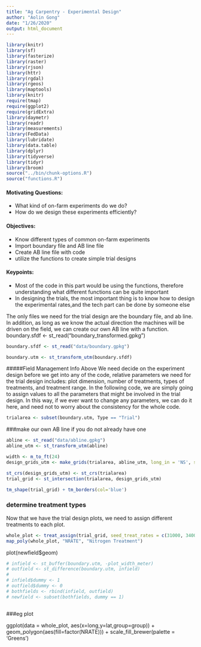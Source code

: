 ```yaml
---
title: "Ag Carpentry - Experimental Design"
author: "Aolin Gong"
date: "1/26/2020"
output: html_document
---
```


```r
library(knitr)
library(sf)
library(fasterize)
library(raster)
library(rjson)
library(httr)
library(rgdal)
library(rgeos)
library(maptools)
library(knitr)
require(tmap)
require(ggplot2)
require(gridExtra)
library(daymetr)
library(readr)
library(measurements)
library(FedData)
library(lubridate)
library(data.table)
library(dplyr)
library(tidyverse)
library(tidyr)
library(broom)
source("../bin/chunk-options.R")
source("functions.R")
```
#### Motivating Questions:
- What kind of on-farm experiments do we do?
- How do we design these experiments efficiently?

#### Objectives:
- Know different types of common on-farm experiments
- Import boundary file and AB line file
- Create AB line file with code
- utilize the functions to create simple trial designs

#### Keypoints:
- Most of the code in this part would be using the functions, therefore understanding what different functions can be quite important
- In designing the trials, the most important thing is to know how to design the experimental rates,and the tech part can be done by someone else

The only files we need for the trial design are the boundary file, and ab line. In addition, as long as we know the actual direction the machines
will be driven on the field, we can create our own AB line with a function.
boundary.sfdf <- st_read("boundary_transformed.gpkg")
```r
boundary.sfdf <- st_read("data/boundary.gpkg")

boundary.utm <- st_transform_utm(boundary.sfdf)

```



#####Field Management Info Above
We need decide on the experiment design before we get into any of the code, relative parameters we need for the trial design includes: plot dimension, number of treatments, types of treatments, and treatment range. In the following code, we are simply going to assign values to all
the parameters that might be involved in the trial design. In this way, if we ever want to change any parameters, we can do it here, and need not
to worry about the consistency for the whole code.
```r
trialarea <- subset(boundary.utm, Type == "Trial")
```


###make our own AB line if you do not already have one
```r
abline <- st_read("data/abline.gpkg")
abline_utm <- st_transform_utm(abline)
```


```r
width <- m_to_ft(24)
design_grids_utm <- make_grids(trialarea, abline_utm, long_in = 'NS', short_in = 'EW', length_ft = 180, width_ft = width)

st_crs(design_grids_utm) <- st_crs(trialarea)
trial_grid <- st_intersection(trialarea, design_grids_utm)

tm_shape(trial_grid) + tm_borders(col='blue')

```

### determine treatment types
Now that we have the trial design plots, we need to assign different treatments to each plot.
```r
whole_plot <- treat_assign(trial_grid, seed_treat_rates = c(31000, 34000, 37000, 40000), nitrogen_treat_rates = c(160,200,225,250), seed_quo = 37000, nitrogen_quo = 225)
map_poly(whole_plot, "NRATE", "Nitrogen Treatment")
```
plot(newfield$geom)

```r
# infield <- st_buffer(boundary.utm, -plot_width_meter)
# outfield <- st_difference(boundary.utm, infield)
# 
# infield$dummy <- 1
# outfield$dummy <- 0
# bothfields <- rbind(infield, outfield)
# newfield <- subset(bothfields, dummy == 1)



```


###eg plot
  
ggplot(data = whole_plot, aes(x=long,y=lat,group=group)) +
  geom_polygon(aes(fill=factor(NRATE))) +
  scale_fill_brewer(palette = 'Greens') 

